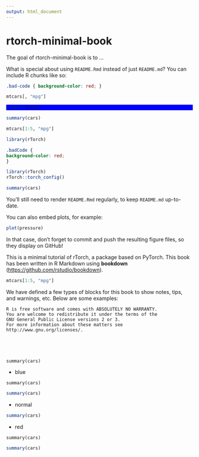 ```yaml
---
output: html_document
---
```


<!-- README.md is generated from README.Rmd. Please edit that file -->


# rtorch-minimal-book

<!-- badges: start -->
<!-- badges: end -->

The goal of rtorch-minimal-book is to ...

What is special about using `README.Rmd` instead of just `README.md`? You can include R chunks like so:

```css
.bad-code { background-color: red; }
```

```r
mtcars[, "mpg"] 
```


<style>
div.blue pre { background-color:lightblue; }
div.blue pre.r { background-color:blue; }
</style>


<div class = "blue">
```r
summary(cars)
```
</div>

```r
summary(cars)
```

```r
mtcars[1:5, "mpg"]
```


```r
library(rTorch)
```

```css
.badCode {
background-color: red;
}
```

```r
library(rTorch)
rTorch::torch_config()
```



```r
summary(cars)
```

You'll still need to render `README.Rmd` regularly, to keep `README.md` up-to-date.

You can also embed plots, for example:

```r
plot(pressure)
```

In that case, don't forget to commit and push the resulting figure files, so they display on GitHub!

This is a minimal tutorial of rTorch, a package based on PyTorch. This book has been written in R Markdown using **bookdown** (<https://github.com/rstudio/bookdown>).


```r
mtcars[1:5, "mpg"]
```


We have defined a few types of blocks for this book to show notes, tips, and warnings, etc. Below are some examples:

```block2
R is free software and comes with ABSOLUTELY NO WARRANTY.
You are welcome to redistribute it under the terms of the
GNU General Public License versions 2 or 3.
For more information about these matters see
http://www.gnu.org/licenses/.
```

```block2
```


```block2
```

```block2
```

```block2
```

```block2
summary(cars)
```



- blue
```bluecars
summary(cars)
```
```r
summary(cars)
```
- normal
```r
summary(cars)
```
- red
```redcars
summary(cars)
```
```r
summary(cars)
```
